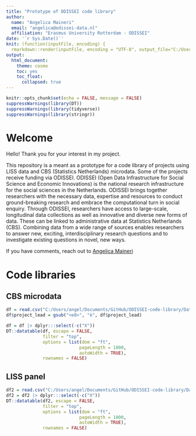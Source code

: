 ```yaml
---
title: "Prototype of ODISSEI code library"
author: 
  name: "Angelica Maineri"
  email: "angelica@odissei-data.nl"
  affiliation: "Erasmus University Rotterdam - ODISSEI"
date: '`r Sys.Date()`'
knit: (function(inputFile, encoding) {
  rmarkdown::render(inputFile, encoding = "UTF-8", output_file="C:/Users/angel/Documents/GitHub/ODISSEI-code-library/docs/index.html") })
output: 
  html_document:
    theme: cosmo
    toc: yes
    toc_float:
      collapsed: true
---
```


```r
knitr::opts_chunk$set(echo = FALSE, message = FALSE)
suppressWarnings(library(DT))
suppressWarnings(library(tidyverse))
suppressWarnings(library(stringr))
```
# Welcome
Hello! Thank you for your interest in my project.

This repository is a meant as a prototype for a code library of projects using LISS data and CBS (Statistics Netherlands) microdata. Some of the projects receive funding via ODISSEI. ODISSEI (Open Data Infrastructure for Social Science and Economic Innovations) is the national research infrastructure for the social sciences in the Netherlands. ODISSEI brings together researchers with the necessary data, expertise and resources to conduct ground-breaking research and embrace the computational turn in social enquiry. Through ODISSEI, researchers have access to large-scale, longitudinal data collections as well as innovative and diverse new forms of data. These can be linked to administrative data at Statistics Netherlands (CBS). Combining data from a wide range of sources enables researchers to answer new, exciting, interdisciplinary research questions and to investigate existing questions in novel, new ways.

If you have comments, reach out to [Angelica Maineri](mailto:angelica@odissei-data.nl)

# Code libraries
## CBS microdata

```r
df = read.csv("C:/Users/angel/Documents/GitHub/ODISSEI-code-library/Data/odissei-projects-clean_CBS.csv", encoding = "UTF-8")
df$project_lead = gsub("<e8>", "è", df$project_lead)

df = df |> dplyr:::select(-c("X")) 
DT::datatable(df, escape = FALSE,
              filter = "top", 
              options = list(dom = "ft", 
                            pageLength = 1000, 
                            autoWidth = TRUE),
              rownames = FALSE)
```

## LISS panel
```r
df2 = read.csv("C:/Users/angel/Documents/GitHub/ODISSEI-code-library/Data/odissei-projects-clean_LISS.csv", encoding = "UTF-8")
df2 = df2 |> dplyr:::select(-c("X")) 
DT::datatable(df2, escape = FALSE,
              filter = "top", 
              options = list(dom = "ft", 
                            pageLength = 1000, 
                            autoWidth = TRUE),
              rownames = FALSE)
```

